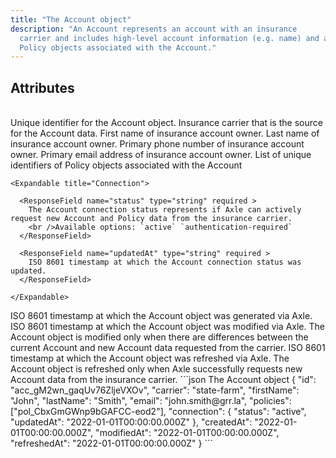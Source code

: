 ```yaml
---
title: "The Account object"
description: "An Account represents an account with an insurance
  carrier and includes high-level account information (e.g. name) and any
  Policy objects associated with the Account."
---
```


## Attributes

<br />

<ParamField body="id" type="string" required>
  Unique identifier for the Account object.
</ParamField>

<ParamField body="carrier" type="string" required>
  Insurance carrier that is the source for the Account data.
</ParamField>

<ParamField body="firstName" type="string" required>
  First name of insurance account owner.
</ParamField>

<ParamField body="lastName" type="string" required>
  Last name of insurance account owner.
</ParamField>

<ParamField body="phone" type="string">
  Primary phone number of insurance account owner.
</ParamField>

<ParamField body="email" type="string">
  Primary email address of insurance account owner.
</ParamField>

<ParamField body="policies" type="array[string]" required>
  List of unique identifiers of Policy objects associated with the Account
</ParamField>

<ParamField body="connection" type="Connection" >

    <Expandable title="Connection">

      <ResponseField name="status" type="string" required >
        The Account connection status represents if Axle can actively request new Account and Policy data from the insurance carrier.
        <br />Available options: `active` `authentication-required`
      </ResponseField>

      <ResponseField name="updatedAt" type="string" required >
        ISO 8601 timestamp at which the Account connection status was updated.
      </ResponseField>

    </Expandable>

</ParamField>

<ParamField body="createdAt" type="string" required>
  ISO 8601 timestamp at which the Account object was generated via Axle.
</ParamField>

<ParamField body="modifiedAt" type="string" required>
  ISO 8601 timestamp at which the Account object was modified via Axle. The
  Account object is modified only when there are differences between the current
  Account and new Account data requested from the carrier.
</ParamField>

<ParamField body="refreshedAt" type="string" required>
  ISO 8601 timestamp at which the Account object was refreshed via Axle. The
  Account object is refreshed only when Axle successfully requests new Account
  data from the insurance carrier.
</ParamField>

<RequestExample>
```json The Account object
{
  "id": "acc_gM2wn_gaqUv76ZljeVXOv",
  "carrier": "state-farm",
  "firstName": "John",
  "lastName": "Smith",
  "email": "john.smith@grr.la",
  "policies": ["pol_CbxGmGWnp9bGAFCC-eod2"],
  "connection": {
    "status": "active",
    "updatedAt": "2022-01-01T00:00:00.000Z"
  },
  "createdAt": "2022-01-01T00:00:00.000Z",
  "modifiedAt": "2022-01-01T00:00:00.000Z",
  "refreshedAt": "2022-01-01T00:00:00.000Z"
}
```
</RequestExample>
